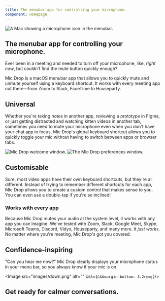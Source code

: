 ```yaml
---
title: The menubar app for controlling your microphone.
component: Homepage
---
```




<Panel gridTablet="1fr 1fr" gridWide="auto 48rem">

<div css={css`margin-left: -450px;`}>
    <Image alt="A Mac showing a microphone icon in the menubar." src="images/kittenzoom-5.png" />
</div>

<TextBlock end>

## The menubar app for controlling your microphone.

Ever been in a meeting and needed to turn off your microphone, like, _right now_, but couldn’t find the mute button quickly enough?

Mic Drop is a macOS menubar app that allows you to quickly mute and unmute yourself using a keyboard shortcut. It works with every meeting app out there—from Zoom to Slack, FaceTime to Houseparty.

</TextBlock>

</Panel>





<Panel gridTablet="1fr 1fr" gridWide="48rem auto">

<TextBlock>

## Universal

Whether you're taking notes in another app, reviewing a prototype in Figma, or just getting distracted and watching kitten videos in another tab, sometimes you need to mute your microphone even when you don't have your chat app in focus. Mic Drop's global keyboard shortcut allows you to quickly toggle your mic without having to switch between apps or browser tabs.

</TextBlock>

<Image alt="Mic Drop welcome window." src="images/universal.png" />

</Panel>






<Panel gridTablet="1fr 1fr" gridWide="48rem auto">

<Image alt="The Mic Drop preferences window." src="images/customisable.png" />

<TextBlock end>

## Customisable

Sure, most video apps have their own keyboard shortcuts, but they're all different. Instead of trying to remember different shortcuts for each app, Mic Drop allows you to create a custom control that makes sense to you. You can even use a double-tap if you're so inclined!

</TextBlock>

</Panel>





<Panel gridTablet="1fr 48rem 1fr" backgroundStatic="/images/app-logos.png" >

<Spacer />

<TextBlock>

### Works with every app

Because Mic Drop mutes your audio at the system level, it works with any app you can imagine. We've tested with Zoom, Slack, Google Meet, Skype, Microsoft Teams, Discord, Vidyo, Houseparty, and many more. It *just works*. No matter where you're meeting, Mic Drop's got you covered.

</TextBlock>

<Spacer />

</Panel>






<Panel gridTablet="1fr 1fr" gridWide="48rem auto">

<div css={css`display: flex; justify-content: center;`}>
    <AnimatedGIF src="images/on-off-menubar.gif" alt="Menubar icon toggling on and off." />
</div>

<TextBlock end>

## Confidence-inspiring

"Can you hear me now?" Mic Drop clearly displays your microphone status in your menu bar, so you always know if your mic is on.

</TextBlock>

</Panel>



<TestimonialCarousel />



<Panel>

<Spacer />

<div css={css`padding: 12rem 6.4rem 6.4rem; text-align: center;`}>

<Image src="images/down.png" alt="" css={css`margin-bottom: 3.2rem;`}/>

## Get ready for calmer conversations.

<CTAButtons source="Footer" />
</div>

<Spacer />

</Panel>







<!--
<Panel fullwidth dark background="src/images/david-klein--94oJK3PDQw-unsplash.jpg" negativeMargins />

<Panel gridTablet="1fr 1fr" gridWide="44rem auto 44rem">

<Argument title="No awkwardness" top end>
Is this thing on? Can you hear me now? A clear indicator means you’ll never ask yourself “Is my mic on?” anymore. You’ll always know.
</Argument>

<Argument title="No clickety-clacking.">
Ever been in a meeting listening to the dulcet tones of someone’s keyboard tapping away… only to realise that it’s you? No more!
</Argument>


<Argument title="No Captain Crunching.">
Forgot your breakfast? No worries! Crunch your Happy Os to your heart’s content, without driving your co-workers bananas.
</Argument>

</Panel>

<Panel fullwidth dark background="src/images/etienne-girardet-chp1ITgplkA-unsplash.jpg" negativeMargins>

</Panel>

<Panel gridTablet="1fr 1fr" gridWide="48rem auto 48rem">

<Argument title="No spying." top end>
There are probably already more than enough machines in your house spying on you. We don’t ever listen in. (Check our privacy policy!)
</Argument>
-->


